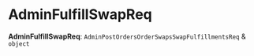 
# AdminFulfillSwapReq

 **AdminFulfillSwapReq**: `AdminPostOrdersOrderSwapsSwapFulfillmentsReq` & `object`
